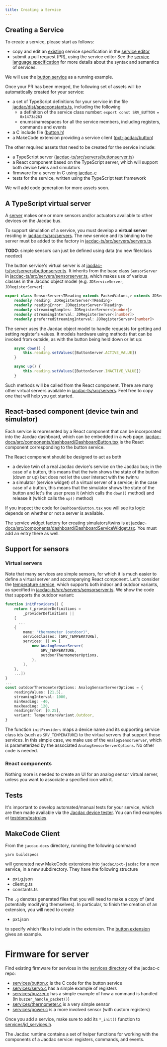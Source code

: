 ```yaml
---
title: Creating a Service
---
```



## Creating a Service

To create a service, please start as follows: 
- copy and edit an [existing](https://github.com/jacdac/jacdac/tree/main/services)
  service specification in the [service editor](/tools/service-editor/)
- submit a pull request (PR), using the service editor
See the [service language specification](/reference/service-specification/) 
for more details about the syntax and semantics of services. 

We will use the [button service](https://github.com/jacdac/jacdac/tree/main/services/button.md)
as a running example.

Once your PR has been merged, the following set of assets will be automatically created
for your service:
- a set of TypeScript definitions for your service in the file [jacdac/dist/specconstants.ts](https://github.com/jacdac/jacdac/blob/main/dist/specconstants.ts), including the following
  - a definition of the service class number: `export const SRV_BUTTON = 0x1473a263`
  - enums/namespaces for all the service members, including registers, commands and events  
- a C include file ([button.h](https://github.com/jacdac/jacdac/blob/main/dist/c/button.h))
- a MakeCode extension providing a service client ([pxt-jacdac/button](https://github.com/jacdac/pxt-jacdac/tree/master/button))

The other required assets that need to be created for the service include:
- a TypeScript server ([jacdac-ts/src/servers/buttonserver.ts](https://github.com/jacdac/jacdac-ts/blob/main/src/servers/buttonserver.ts))
- a React component based on the TypeScript server, which will support both device twins and simulators
- firmware for a server in C using [jacdac-c](https://github.com/jacdac/jacdac-c)
- tests for the service, written using the TypeScript test framework

We will add code generation for more assets soon.

## A TypeScript virtual server

A [server](/reference/clientserver/)
makes one or more sensors and/or actuators available to other devices on the Jacdac bus. 

To support simulation of a service, you must develop a **virtual server** residing in 
[jacdac-ts/src/servers](https://github.com/jacdac/jacdac-ts/blob/main/src/servers). 
The new service and its binding to the server must be added to the factory in 
[jacdac-ts/src/servers/servers.ts](https://github.com/jacdac/jacdac-ts/blob/main/src/servers/servers.ts).

**TODO**: simple sensors can just be defined using data (no new file/class needed)

The button service's virtual server is at [jacdac-ts/src/servers/buttonserver.ts](https://github.com/jacdac/jacdac-ts/blob/main/src/servers/buttonserver.ts).
It inherits from the base class `SensorServer` in
[jacdac-ts/src/servers/sensorserver.ts](https://github.com/jacdac/jacdac-ts/blob/main/src/servers/sensorserver.ts),
which makes use of various classes in the Jacdac object model (e.g. `JDServiceServer`, `JDRegisterServer`):

```ts
export class SensorServer<TReading extends PackedValues,> extends JDServiceServer {
    readonly reading: JDRegisterServer<TReading>
    readonly readingError: JDRegisterServer<TReading>
    readonly streamingSamples: JDRegisterServer<[number]>
    readonly streamingInterval: JDRegisterServer<[number]>
    readonly preferredStreamingInterval: JDRegisterServer<[number]>

```

The server uses the Jacdac object model to handle requests
for getting and setting register's values. It models hardware
using methods that can be invoked from outside, as with the button being held down or let up:

```ts
    async down() {
        this.reading.setValues([ButtonServer.ACTIVE_VALUE])
    }

    async up() {
        this.reading.setValues([ButtonServer.INACTIVE_VALUE])
    }
```

Such methods will be called from the React component. There are many other virtual servers
available in [jacdac-ts/src/servers](https://github.com/jacdac/jacdac-ts/blob/main/src/servers). 
Feel free to copy one that will help you get started.

## React-based component (device twin and simulator)

Each service is represented by a React component that can be incorporated into the Jacdac
dashboard, which can be embedded in a web page. [jacdac-docs/src/components/dashboard/DashboardButton.tsx](https://github.com/jacdac/jacdac-docs/blob/main/src/components/dashboard/DashboardButton.tsx) is the React component
corresponding to the button service.

The React component should be designed to act as both
- a device twin of a real Jacdac device's service on the Jacdac bus; in the case of a button, this means that the twin shows the state of the button (down or up) but does not let the user interact with the twinru
- a simulator (service widget) of a virtual server of a service; in the case case of a button, this means that the simulator shows the state of the button and let's the user press it (which calls the `down()` method) and release it (which calls the `up()` method)

If you inspect the code for `DashboardButton.tsx` you will see its logic
depends on whether or not a server is available.

The service widget factory for creating simulators/twins is at [jacdac-docs/src/components/dashboard/DashboardServiceWidget.tsx](https://github.com/jacdac/jacdac-docs/blob/main/src/components/dashboard/DashboardServiceWidget.tsx). You must add an entry there as well.

## Support for sensors

### Virtual servers

Note that many services are simple sensors, for which it is much easier to define a virtual server
and accompanying React component. Let's consider the [temperature service](https://github.com/jacdac/jacdac/blob/main/services/temperature.md),
which supports both indoor and outdoor variants, as specified in [jacdac-ts/src/servers/sensorserver.ts](https://github.com/jacdac/jacdac-ts/blob/main/src/servers/sensorserver.ts). We show the code that supports the outdoor variant:


```ts
function initProviders() {
    return (_providerDefinitions =
        _providerDefinitions ||
    [
      ...
    {
        name: "thermometer (outdoor)",
        serviceClasses: [SRV_TEMPERATURE],
        services: () => [
            new AnalogSensorServer(
                SRV_TEMPERATURE,
                outdoorThermometerOptions,
            ),
        ],
    },
    ...])
}
...
const outdoorThermometerOptions: AnalogSensorServerOptions = {
    readingValues: [21.5],
    streamingInterval: 1000,
    minReading: -40,
    maxReading: 120,
    readingError: [0.25],
    variant: TemperatureVariant.Outdoor,
}
```

The function `initProviders` maps a device name and its supporting service class ids (such as `SRV_TEMPERATURE`) to
the virtual servers that support those services. In this simple case, we make use of the `AnalogSensorServer`, 
which is parameterized by the associated `AnalogSensorServerOptions`. No other code is needed.

### React components

Nothing more is needed to create an UI for an analog sensor virtual server, unless you want to associate a specified
icon with it. 

## Tests

It's important to develop automated/manual tests for your service, which
are then made available via the [Jacdac device tester](https://jacdac.github.io/jacdac-docs/tools/device-tester/). You can find examples at [testdom/testrules](https://github.com/jacdac/jacdac-ts/blob/main/src/testdom/testrules.ts).

## MakeCode Client

From the `jacdac-docs` directory, running the following command

```
yarn buildspecs
```

will generated new MakeCode extensions into `jacdac/pxt-jacdac` for a new service, in a new subdirectory. They have the following structure
- pxt.g.json
- client.g.ts
- constants.ts

The `.g` denotes generated files that you will need to make a copy of (and potentially modifying themselves). In particular,
to finish the creation of an extension, you will need to create
- pxt.json

to specify which files to include in the extension. The [button extension](https://github.com/jacdac/pxt-jacdac/tree/master/button)
gives an example.


# Firmware for server

Find existing firmware for services 
in the [services directory](https://github.com/jacdac/jacdac-c/tree/main/services)
of the jacdac-c repo:
* [services/button.c](https://github.com/jacdac/jacdac-c/tree/main/services/button.c) is the C code for the button service
* [services/servo.c](https://github.com/jacdac/jacdac-c/tree/main/services/servo.c) has a simple example of registers
* [services/buzzer.c](https://github.com/jacdac/jacdac-c/tree/main/services/buzzer.c) has a simple example of how a command is handled (in `buzzer_handle_packet()`)
* [services/thermometer.c](https://github.com/jacdac/jacdac-c/tree/main/services/thermometer.c) is a very simple sensor
* [services/power.c](https://github.com/jacdac/jacdac-c/tree/main/services/power.c) is a more involved sensor (with custom registers)

Once you add a service, make sure to add its `*_init()` function to 
[services/jd_services.h](https://github.com/jacdac/jacdac-c/tree/main/services/jd_services.h).

The Jacdac runtime contains a set of helper functions for working with the
components of a Jacdac service: registers, commands, and events.
